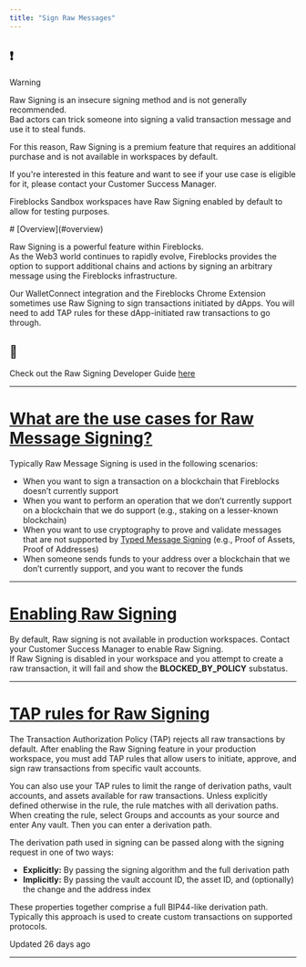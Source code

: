 ```yaml
---
title: "Sign Raw Messages"
---
```


<Warning>

## ❗️

Warning

Raw Signing is an insecure signing method and is not generally recommended.  
Bad actors can trick someone into signing a valid transaction message and use it to steal funds.

For this reason, Raw Signing is a premium feature that requires an additional purchase and is not available in workspaces by default.

If you're interested in this feature and want to see if your use case is eligible for it, please contact your Customer Success Manager.

Fireblocks Sandbox workspaces have Raw Signing enabled by default to allow for testing purposes.

</Warning>
# [Overview](#overview)

Raw Signing is a powerful feature within Fireblocks.  
As the Web3 world continues to rapidly evolve, Fireblocks provides the option to support additional chains and actions by signing an arbitrary message using the Fireblocks infrastructure.

Our WalletConnect integration and the Fireblocks Chrome Extension sometimes use Raw Signing to sign transactions initiated by dApps. You will need to add TAP rules for these dApp-initiated raw transactions to go through.

  
<Info>

## 📘

Check out the Raw Signing Developer Guide [here](/reference/structuring-the-api-call-1)



</Info>

* * *

  
# [What are the use cases for Raw Message Signing?](#what-are-the-use-cases-for-raw-message-signing)

Typically Raw Message Signing is used in the following scenarios:

*   When you want to sign a transaction on a blockchain that Fireblocks doesn’t currently support
*   When you want to perform an operation that we don’t currently support on a blockchain that we do support (e.g., staking on a lesser-known blockchain)
*   When you want to use cryptography to prove and validate messages that are not supported by [Typed Message Signing](/docs/typed-message-signing-1) (e.g., Proof of Assets, Proof of Addresses)
*   When someone sends funds to your address over a blockchain that we don’t currently support, and you want to recover the funds

  

* * *

  
# [Enabling Raw Signing](#enabling-raw-signing)

By default, Raw signing is not available in production workspaces. Contact your Customer Success Manager to enable Raw Signing.  
If Raw Signing is disabled in your workspace and you attempt to create a raw transaction, it will fail and show the **BLOCKED\_BY\_POLICY** substatus.

  

* * *

  
# [TAP rules for Raw Signing](#tap-rules-for-raw-signing)

The Transaction Authorization Policy (TAP) rejects all raw transactions by default. After enabling the Raw Signing feature in your production workspace, you must add TAP rules that allow users to initiate, approve, and sign raw transactions from specific vault accounts.

You can also use your TAP rules to limit the range of derivation paths, vault accounts, and assets available for raw transactions. Unless explicitly defined otherwise in the rule, the rule matches with all derivation paths. When creating the rule, select Groups and accounts as your source and enter Any vault. Then you can enter a derivation path.

The derivation path used in signing can be passed along with the signing request in one of two ways:

*   **Explicitly:** By passing the signing algorithm and the full derivation path
*   **Implicitly:** By passing the vault account ID, the asset ID, and (optionally) the change and the address index

These properties together comprise a full BIP44-like derivation path. Typically this approach is used to create custom transactions on supported protocols.

Updated 26 days ago

* * *